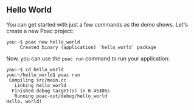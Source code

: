 ## Hello World

You can get started with just a few commands as the demo shows. Let's create a new Poac project:

```console
you:~$ poac new hello_world
     Created binary (application) `hello_world` package
```

Now, you can use the `poac run` command to run your application:

```console
you:~$ cd hello_world
you:~/hello_world$ poac run
 Compiling src/main.cc
   Linking hello_world
  Finished debug target(s) in 0.45386s
   Running poac-out/debug/hello_world
Hello, world!
```
